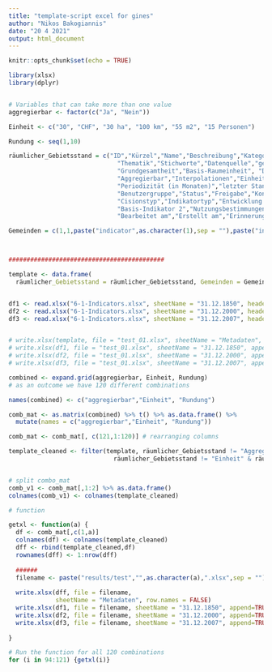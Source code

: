 ```yaml
---
title: "template-script excel for gines"
author: "Nikos Bakogiannis"
date: "20 4 2021"
output: html_document
---
```


```r
knitr::opts_chunk$set(echo = TRUE)
```

```r
library(xlsx)
library(dplyr)


# Variables that can take more than one value
aggregierbar <- factor(c("Ja", "Nein"))

Einheit <- c("30", "CHF", "30 ha", "100 km", "55 m2", "15 Personen")

Rundung <- seq(1,10)

räumlicher_Gebietsstand = c("ID","Kürzel","Name","Beschreibung","Kategorien",
                              "Thematik","Stichworte","Datenquelle","gesetzliche Grundlage",
                              "Grundgesamtheit","Basis-Raumeinheit", "Datensatz (original/gerechnet)",
                              "Aggregierbar","Interpolationen","Einheit","Rundung","Verfügbar seit",
                              "Periodizität (in Monaten)","letzter Stand","Bemerkung Raum und Zeit",
                              "Benutzergruppe","Status","Freigabe","Kontakt","weiterführende Links",
                              "Cisionstyp","Indikatortyp","Entwicklung (Jahre)","Basis-Indikator 1",
                              "Basis-Indikator 2","Nutzungsbestimmungen","Datenqualität - weitere Hinweise",
                              "Bearbeitet am","Erstellt am","Erinnerung Publikationsdatum")

Gemeinden = c(1,1,paste("indicator",as.character(1),sep = ""),paste("indicator",as.character(1),sep = ""),"Testkategorie"," ", " ","GINES GmbH","Auftrag GINES","","Gemeinden","original","Ja","Nein","Variabel","Variabel","24.02.2021","1000","24.02.2021"," ","Testgruppe","Ungeprüft","Geschützt","GINES GmbH"," ","Einwohner","Basis-Indikator"," "," "," "," "," ","10.02.2021","24.02.2021","24.02.2021")



###########################################

template <- data.frame(
  räumlicher_Gebietsstand = räumlicher_Gebietsstand, Gemeinden = Gemeinden)


df1 <- read.xlsx("6-1-Indicators.xlsx", sheetName = "31.12.1850", header = F, encoding="UTF-8")
df2 <- read.xlsx("6-1-Indicators.xlsx", sheetName = "31.12.2000", header = F, encoding="UTF-8") 
df3 <- read.xlsx("6-1-Indicators.xlsx", sheetName = "31.12.2007", header = F, encoding="UTF-8")


# write.xlsx(template, file = "test_01.xlsx", sheetName = "Metadaten", row.names = FALSE)
# write.xlsx(df1, file = "test_01.xlsx", sheetName = "31.12.1850", append=TRUE, row.names=FALSE)
# write.xlsx(df2, file = "test_01.xlsx", sheetName = "31.12.2000", append=TRUE, row.names=FALSE)
# write.xlsx(df3, file = "test_01.xlsx", sheetName = "31.12.2007", append=TRUE, row.names=FALSE)
```





```r
combined <- expand.grid(aggregierbar, Einheit, Rundung)
# as an outcome we have 120 different combinations

names(combined) <- c("aggregierbar","Einheit", "Rundung")

comb_mat <- as.matrix(combined) %>% t() %>% as.data.frame() %>%
  mutate(names = c("aggregierbar","Einheit", "Rundung"))

comb_mat <- comb_mat[, c(121,1:120)] # rearranging columns

```

```r
template_cleaned <- filter(template, räumlicher_Gebietsstand != "Aggregierbar" &
                             räumlicher_Gebietsstand != "Einheit" & räumlicher_Gebietsstand != "Rundung")


# split combo_mat
comb_v1 <- comb_mat[,1:2] %>% as.data.frame()
colnames(comb_v1) <- colnames(template_cleaned)

```


```r
# function

getxl <- function(a) {
  df <- comb_mat[,c(1,a)]
  colnames(df) <- colnames(template_cleaned)
  dff <- rbind(template_cleaned,df)
  rownames(dff) <- 1:nrow(dff)
  
  ######
  filename <- paste("results/test","",as.character(a),".xlsx",sep = "")
  
  write.xlsx(dff, file = filename,
             sheetName = "Metadaten", row.names = FALSE)
  write.xlsx(df1, file = filename, sheetName = "31.12.1850", append=TRUE, row.names=FALSE)
  write.xlsx(df2, file = filename, sheetName = "31.12.2000", append=TRUE, row.names=FALSE)
  write.xlsx(df3, file = filename, sheetName = "31.12.2007", append=TRUE, row.names=FALSE)
  
}
```


```r
# Run the function for all 120 combinations
for (i in 94:121) {getxl(i)}
```




